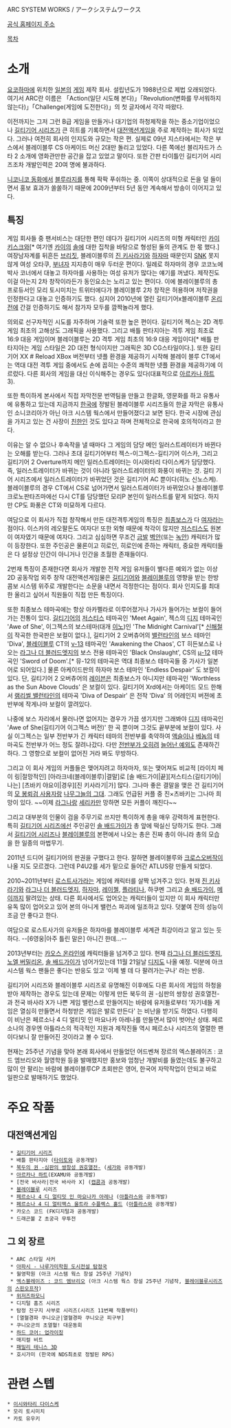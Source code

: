ARC SYSTEM WORKS / アークシステムワークス

[http://www.arcsystemworks.jp/ 공식 홈페이지 주소]

[[목차]]

= 소개 =
[[요코하마]]에 위치한 [[일본]]의 [[게임]] 제작 회사. 설립년도가 1988년으로 제법 오래되었다. 여기서 ARC란 이름은 「Action(일단 시도해 본다)」「Revolution(변화를 무서워하지 않는다)」「Challenge(게임에 도전한다)」의 첫 글자에서 각각 따왔다.

이전까지는 그저 그런 B급 게임을 만들거나 대기업의 하청제작을 하는 중소기업이었으나 [[길티기어 시리즈]]가 큰 히트를 기록하면서 [[대전액션게임]]을 주로 제작하는 회사가 되었다. 그러나 여전히 회사의 인지도와 규모는 작은 편. 실제로 09년 지스타에서는 작은 부스에서 블레이블루 CS 아케이드 머신 2대만 돌리고 있었다. 다른 쪽에선 블리자드가 스타 2 소개에 영화관만한 공간을 잡고 있었고 말이다. 또한 간판 타이틀인 길티기어 시리즈조차 개발인력은 20여 명에 불과하다.

[[니코니코 동화]]에서 [[블루라지]]를 통해 팍팍 푸쉬하는 중. 이쪽이 상대적으로 돈을 덜 들이면서 홍보 효과가 쏠쏠하기 때문에 2009년부터 5년 동안 계속해서 방송이 이어지고 있다.

== 특징 ==
게임 회사들 중 팬서비스는 대단한 편인 데다가 길티기어 시리즈의 미형 캐릭터인 [[카이 키스크]]와[* 여기엔 [[카이 키스크|카이]]의 [[솔 배드가이|솔]]에 대한 집착을 바탕으로 형성된 둘의 관계도 한 몫 했다.] 여장남자계를 뒤흔든 [[브리짓]], 블레이블루의 [[진 키사라기]]와 [[하자마(블레이블루)|하자마]] 때문인지 [[SNK]] 못지않게 여성 오타쿠, [[부녀자]] 지지층이 매우 두터운 편이다. 일례로 하자마의 경우 코코노에 박사 코너에서 대놓고 하자마를 사용하는 여성 유저가 많다는 얘기를 꺼냈다. 제작진도 이걸 아는지 2차 창작이라든가 동인요소는 노리고 있는 편이다. 이에 블레이블루의 총 프로듀서인 모리 토시미치는 트위터에다가 블레이블루 2차 창작은 허용하며 저작권을 인정한다고 대놓고 인증하기도 했다. 심지어 2010년에 열린 길티기어x블레이블루 [[온리전]]에 간걸 인증하기도 해서 참가자 모두를 깜짝놀라게 했다.

의외로 선구자적인 시도를 자주하며 기술력 또한 높은 편이다. 길티기어 젝스는 2D 격투 게임 최초의 고해상도 그래픽을 사용했다. 그리고 배틀 판타지아는 격투 게임 최초로 16:9 대응 게임이며 블레이블루는 2D 격투 게임 최초의 16:9 대응 게임이다[* 배틀 판타지아는 게임 스타일은 2D 대전 형식이지만 그래픽은 3D CG스타일이다.]. 또한 길티 기어 XX # Reload XBox 버전부터 넷플 환경을 제공하기 시작해 블레이 블루 CT에서는 역대 대전 격투 게임 중에서도 손에 꼽히는 수준의 쾌적한 넷플 환경을 제공하기에 이르렀다. 다른 회사의 게임을 대신 이식해주는 경우도 있다(대표적으로 [[아르카나 하트]] 3).

또한 특이하게 본사에서 직접 자막전문 번역팀을 만들고 한글화, 영문화를 하고 유통사에 유통하고 있는데 지금까지 [[한국]]에 정발된 블레이블루 시리즈들의 한글 자막은 유통사인 소니코리아가 아닌 아크 시스템 웍스에서 만들어졌다고 보면 된다. 한국 시장에 관심을 가지고 있는 건 사장이 [[친한]]인 것도 있다고 하며 전체적으로 한국에 호의적이라고 한다. 

이유는 알 수 없으나 후속작을 낼 때마다 그 게임의 담당 메인 일러스트레이터가 바뀐다는 오해를 받는다. 그러나 초대 길티기어부터 젝스-이그젝스-길티기어 이스카, 그리고 길티기어 2 Overture까지 메인 일러스트레이터는 이시와타리 다이스케가 담당했다. 즉, 일러스트레이터가 바뀌는 것이 아니라 일러스트레이터의 화풍이 바뀌는 것. 길티 기어 시리즈에서 일러스트레이터가 바뀌었던 것은 길티기어 AC 뿐이다(히노 신노스케). 블레이블루의 경우 CT에서 CS로 넘어가면서 일러스트레이터가 바뀌었으나 블레이블루 크로노판타즈마에선 다시 CT를 담당했던 모리P 본인이 일러스트를 맡게 되었다. 하지만 CP도 화풍은 CT와 미묘하게 다르다.

여담으로 이 회사가 직접 창작해서 만든 대전격투게임의 특징은 [[최종보스]]가 다 [[여자]]라는 점이다. 이스카의 레오팔돈도 여자다! 또한 외형 때문에 착각이 많지만 [[저스티스(길티기어)|저스티스]]도 원본이 여자였기 때문에 여자다. 그리고 심심하면 무조건 [[금발]] [[벽안]](또는 [[녹안]]) 캐릭터가 많이 등장한다. 또한 주인공은 물론이고 히로인, 히로인에 준하는 캐릭터, 중요한 캐릭터들은 다 설정상 인간이 아니거나 인간을 초월한 존재들이다.

2번재 특징이 존재한다면 회사가 개발한 전작 게임 유저들이 별다른 예외가 없는 이상 2D 공동작업 외주 창작 대전액션게임물은 [[길티기어]]와 [[블레이블루]]의 영향을 받는 한방 콤보 시스템 위주로 개발한다는 소문을 내면서 걱정한다는 점이다. 회사 인지도를 최대한 올리고 싶어서 직원들이 직접 만든 특징이다.

또한 최종보스 테마곡에는 항상 아카펠라로 이루어졌거나 가사가 들어가는 보컬이 들어가는 전통이 있다. [[길티기어]]의 [[저스티스(길티기어)|저스티스]] 테마곡인 'Meet Again', 젝스의 [[디지(길티기어)|디지]] 테마곡인 'Awe of She', 이그젝스의 보스테마(대개 [[이노]])인 'The Midnight Carnival'[* [[신해철]]이 작곡한 한국판은 보컬이 없다.], 길티기어 2 오버츄어의 [[밸런타인(길티기어 시리즈)|밸런타인]]의 보스 테마인 'Diva', [[블레이블루]] CT의 [[ν-13]] 테마곡인 'Awakening the Chaos', CT 히든보스로 나오는 [[라그나 더 블러드엣지]]의 보스 전용 테마곡인 'Black Onslaught', CS의 [[μ-12]] 테마곡인 'Sword of Doom'.[* 뮤-12의 테마곡은 역대 최종보스 테마곡들 중 가사가 일본어로 되어있다.] 물론 아케이드판의 하자마 보스 테마인 'Endless Despair' 도 보컬이 있다. 단, 길티기어 2 오버츄어의 [[레이븐(길티기어)|레이븐]]은 최종보스가 아니지만 테마곡인 'Worthless as the Sun Above Clouds' 은 보컬이 있다. 길티기어 Xrd에서는 아케이드 모드 한해서 [[램리썰 밸런타인]]의 테마곡 'Diva of Despair' 은 전작 'Diva' 의 어레인지 버젼에 초반부에 작게나마 보컬이 깔려있다.

나중에 보스 자리에서 물러나면 없어지는 경우가 가끔 생기지만 그래봐야 [[디지(길티기어)|디지]] 테마곡인 'Awe of She(길티기어 이그젝스 버전)' 한 곡 뿐이며 그것도 끝부분에 보컬이 있다. 사실 이그젝스는 일부 전반부가 긴 캐릭터 테마의 전반부를 축약하여 [[액슬 로우|액슬]]이나 [[베놈(길티기어)|베놈]]의 테마곡도 전반부가 어느 정도 잘려나갔다. 다만 [[메이(길티기어 시리즈)|전반부가 오히려]] [[바이켄|늘어난 예외]]도 존재하긴 하다. 그 영향으로 보컬이 없어진 거라 봐도 무방하다.

그리고 이 회사 게임의 커플들은 맺어지려고 하자마자, 또는 맺어져도 비교적 [라이치 페이 링|절망적인] [아라크네(블레이블루)|결말]로 [솔 배드가이|끝][저스티스(길티기어)|나는] [츠바키 야요이|경우][진 키사라기|가] 많다. 그나마 좋은 결말을 맺은 건 길티기어의 [[카이 키스크|모 봉뢰검 사용자]]랑 [[디지(길티기어)|나무그늘의 그대]]. 그래도 언급된 커플 중 진×츠바키는 그나마 희망이 있다. ~~이제 [[라그나 더 블러드엣지|라그나]]랑 [[세리카 A. 머큐리|세리카]]만 망하면 모든 커플이 깨진다~~

그리고 대부분의 인물이 검을 주무기로 쓰지만 특이하게 총을 매우 강력하게 표현한다. 특히 [[길티기어 시리즈]]에선 주인공인 [[솔 배드가이]]가 총 앞에 떡실신 당하기도 한다. 그래서 [[길티기어 시리즈]]나 [[블레이블루]]의 본편에서 나오는 총은 진짜 총이 아니라 총의 모습을 한 일종의 마법무기.

2011년 드디어 길티기어의 판권을 구했다고 한다. 잘하면 블레이블루와 [[크로스오버]]작이 나올 지도 모르겠다. 그런데 P4U2를 세가 밑으로 들어간 ATLUS랑 만들게 되었다.

2010~2011년부터 [[로스트사가]]라는 게임에 캐릭터를 살짝 넘겨주고 있다. 현재 [[진 키사라기]]와 [[라그나 더 블러드엣지]], [[하자마(블레이블루)|하자마]], [[레이첼 알카드|레이첼]], [[플라티나 더 트리니티|플라티나]], 하쿠멘 그리고 [[솔 배드가이]], [[메이(길티기어 시리즈)|메이]]까지 팔려있는 상태. 다른 회사에서도 업어오는 캐릭터들이 있지만 이 회사 캐릭터만 유독 많이 업어오고 있어 본의 아니게 밸런스 파괴에 일조하고 있다. 덧붙여 진의 성능이 조금 안 좋다고 한다.

여담으로 로스트사가의 유저들은 하자마를 블레이블루 세계관 최강이라고 알고 있는 듯하다. --[6영웅|아주 틀린 말은] 아니긴 한데...--

2013년부터는 [[카오스 온라인]]에 캐릭터들을 넘겨주고 있다. 현재 [[라그나 더 블러드엣지]], [[노엘 버밀리온]], [[솔 배드가이]]가 넘어가있는데 11월 21일날 [[디지(길티기어)|디지]]도 나올 예정. 덕분에 아크 시스템 웍스 팬들은 좋다는 반응도 있고 '이제 별 데 다 팔려가는구나' 라는 반응.

길티기어 시리즈와 블레이블루 시리즈로 유명해진 이후에도 다른 회사의 게임의 하청을 받아 제작하는 경우도 있는데 문제는 이렇게 만든 북두의 권 -심판의 쌍창성 권호열전-과 전국 바사라 X가 나쁜 게임 밸런스로 만들어지는 바람에 유저들로부터 '자기네들 게임은 열심히 만들면서 하청받은 게임은 발로 만든다' 는 비난을 받기도 하였다. 다행히 이 비난은 페르소나 4 디 얼티밋 인 마요나카 아레나를 만들면서 많이 벗어난 상태. 페르소나의 경우엔 아틀라스의 적극적인 지원과 제작진들 역시 페르소나 시리즈의 열렬한 팬이다보니 잘 만들어진 것이라고 볼 수 있다.

현재는 25주년 기념을 맞아 본래 회사에서 만들었던 어드벤쳐 장르의 엑스블레이즈 : 코드 엠브리오와 월영학원 등을 발매했지만 홍보와 엄청난 개발비를 들였는데도 불구하고 많이 안 팔리는 바람에 블레이블루CP 초회판은 영어, 한국어 자막작업이 안되고 바로 일판으로 발매하기도 했었다.

= 주요 작품 =

== 대전액션게임 ==
  * [[길티기어 시리즈]]
  * 배틀 판타지아 ([[타이토]]와 공동개발)
  * [[북두의 권 -심판의 쌍창성 권호열전-]] ([[세가]]와 공동개발)
  * [[아르카나 하트]](EXAMU와 공동개발)
  * [전국 바사라|전국 바사라 X] ([[캡콤]]과 공동개발)
  * [[블레이블루]] 시리즈
  * [[페르소나 4 디 얼티밋 인 마요나카 아레나]] ([[ATLUS|아틀라스]]와 공동개발)
  * [[페르소나 4 디 얼티맥스 울트라 수플렉스 홀드]] ([[ATLUS|아틀라스]]와 공동개발)
  * 카오스 코드 (FK디지털과 공동개발)
  * 드래곤볼 Z 초궁극 무투전
== 그 외 장르 ==
  * ARC 스타일 사커
  * [[아파시 - 나루가미학원 도시전설 탐정국]]
  * 월영학원 (아크 시스템 웍스 창설 25주년 기념작)
  * [[엑스블레이즈 : 코드 엠브리오]] (아크 시스템 웍스 창설 25주년 기념작, [[블레이블루]]시리즈의 [[스핀오프]]작)
  * [[위저즈하모니]]
  * 디지털 홈즈 시리즈
  * 탐정 진구지 사부로 시리즈(시리즈 11번째 작품부터)
  * [열혈경파 쿠니오군|열혈경파 쿠니오군 피구부]
  * 쿠니오군의 초열혈! 대운동회
  * [[하드 코어: 업라이징]]
  * 매지컬 비트
  * [[패밀리 테니스 3D]]
  * 호시가미 (한국에 NDS최초로 정발된 RPG)

= 관련 스텝 =
 * [[이시와타리 다이스케]]
 * 모리 토시미치
 * 카토 유우키
